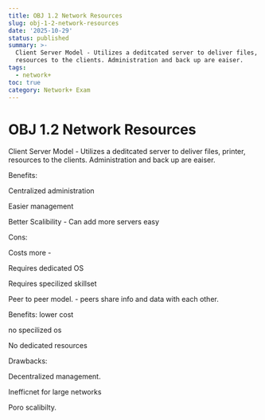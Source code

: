 ```yaml
---
title: OBJ 1.2 Network Resources
slug: obj-1-2-network-resources
date: '2025-10-29'
status: published
summary: >-
  Client Server Model - Utilizes a deditcated server to deliver files, printer,
  resources to the clients. Administration and back up are eaiser.
tags:
  - network+
toc: true
category: Network+ Exam
---
```


# OBJ 1.2 Network Resources

Client Server Model - Utilizes a deditcated server to deliver files, printer, resources to the clients. Administration and back up are eaiser. 

Benefits: 

Centralized administration 

Easier management 

Better Scalibility - Can add more servers easy

Cons: 

Costs more -

Requires dedicated OS 

Requires specilized skillset

Peer to peer model. - peers share info and data with each other. 

Benefits: lower cost

no specilized os 

No dedicated resources 

Drawbacks: 

Decentralized management. 

Inefficnet for large networks 

Poro scalibilty.
